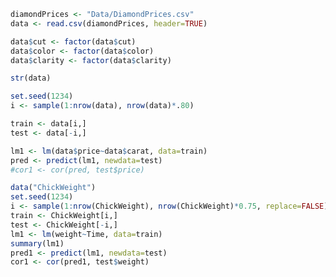 ```{r}
diamondPrices <- "Data/DiamondPrices.csv"
data <- read.csv(diamondPrices, header=TRUE)

data$cut <- factor(data$cut)
data$color <- factor(data$color)
data$clarity <- factor(data$clarity)

str(data)
```
```{r}
set.seed(1234)
i <- sample(1:nrow(data), nrow(data)*.80)

train <- data[i,]
test <- data[-i,]
```
```{r}
lm1 <- lm(data$price~data$carat, data=train)
pred <- predict(lm1, newdata=test)
#cor1 <- cor(pred, test$price)
```

```{r}
data("ChickWeight")
set.seed(1234)
i <- sample(1:nrow(ChickWeight), nrow(ChickWeight)*0.75, replace=FALSE)
train <- ChickWeight[i,]
test <- ChickWeight[-i,]
lm1 <- lm(weight~Time, data=train)
summary(lm1)
pred1 <- predict(lm1, newdata=test)
cor1 <- cor(pred1, test$weight)
```